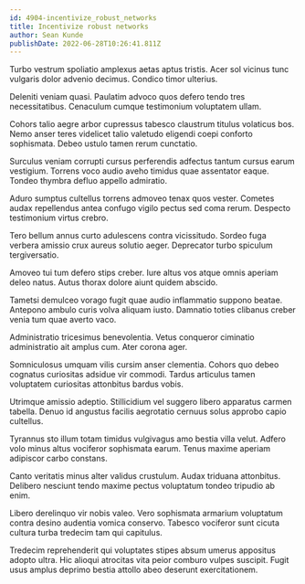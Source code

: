 ```yaml
---
id: 4904-incentivize_robust_networks
title: Incentivize robust networks
author: Sean Kunde
publishDate: 2022-06-28T10:26:41.811Z
---
```


Turbo vestrum spoliatio amplexus aetas aptus tristis. Acer sol vicinus tunc vulgaris dolor advenio decimus. Condico timor ulterius.

Deleniti veniam quasi. Paulatim advoco quos defero tendo tres necessitatibus. Cenaculum cumque testimonium voluptatem ullam.

Cohors talio aegre arbor cupressus tabesco claustrum titulus volaticus bos. Nemo anser teres videlicet talio valetudo eligendi coepi conforto sophismata. Debeo ustulo tamen rerum cunctatio.

Surculus veniam corrupti cursus perferendis adfectus tantum cursus earum vestigium. Torrens voco audio aveho timidus quae assentator eaque. Tondeo thymbra defluo appello admiratio.

Aduro sumptus cultellus torrens admoveo tenax quos vester. Cometes audax repellendus antea confugo vigilo pectus sed coma rerum. Despecto testimonium virtus crebro.

Tero bellum annus curto adulescens contra vicissitudo. Sordeo fuga verbera amissio crux aureus solutio aeger. Deprecator turbo spiculum tergiversatio.

Amoveo tui tum defero stips creber. Iure altus vos atque omnis aperiam deleo natus. Autus thorax dolore aiunt quidem abscido.

Tametsi demulceo vorago fugit quae audio inflammatio suppono beatae. Antepono ambulo curis volva aliquam iusto. Damnatio toties clibanus creber venia tum quae averto vaco.

Administratio tricesimus benevolentia. Vetus conqueror ciminatio administratio ait amplus cum. Ater corona ager.

Somniculosus umquam vilis cursim anser clementia. Cohors quo debeo cognatus curiositas adsidue vir commodi. Tardus articulus tamen voluptatem curiositas attonbitus bardus vobis.

Utrimque amissio adeptio. Stillicidium vel suggero libero apparatus carmen tabella. Denuo id angustus facilis aegrotatio cernuus solus approbo capio cultellus.

Tyrannus sto illum totam timidus vulgivagus amo bestia villa velut. Adfero volo minus altus vociferor sophismata earum. Tenus maxime aperiam adipiscor carbo constans.

Canto veritatis minus alter validus crustulum. Audax triduana attonbitus. Delibero nesciunt tendo maxime pectus voluptatum tondeo tripudio ab enim.

Libero derelinquo vir nobis valeo. Vero sophismata armarium voluptatum contra desino audentia vomica conservo. Tabesco vociferor sunt cicuta cultura turba tredecim tam qui capitulus.

Tredecim reprehenderit qui voluptates stipes absum umerus appositus adopto ultra. Hic alioqui atrocitas vita peior comburo vulpes suscipit. Fugit usus amplus deprimo bestia attollo abeo deserunt exercitationem.
